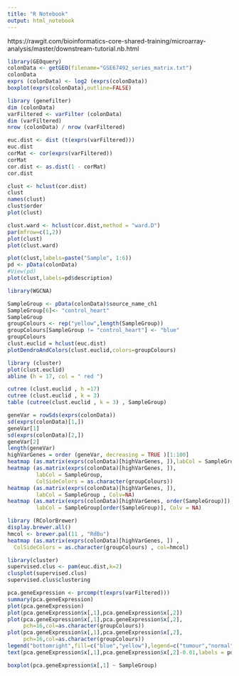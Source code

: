```yaml
---
title: "R Notebook"
output: html_notebook
---
```



https://rawgit.com/bioinformatics-core-shared-training/microarray-analysis/master/downstream-tutorial.nb.html

```r
library(GEOquery)
colonData <- getGEO(filename="GSE67492_series_matrix.txt")
colonData
exprs (colonData) <- log2 (exprs(colonData))
boxplot(exprs(colonData),outline=FALSE)
```

```r
library (genefilter)
dim (colonData)
varFiltered <- varFilter (colonData)
dim (varFiltered)
nrow (colonData) / nrow (varFiltered)

```

```r
euc.dist <- dist (t(exprs(varFiltered)))
euc.dist
corMat <- cor(exprs(varFiltered))
corMat
cor.dist <- as.dist(1 - corMat)
cor.dist
```

```r
clust <- hclust(cor.dist)
clust
names(clust)
clust$order
plot(clust)
```

```r
clust.ward <- hclust(cor.dist,method = "ward.D")
par(mfrow=c(1,2))
plot(clust)
plot(clust.ward)
```

```r
plot(clust,labels=paste("Sample", 1:6))
pd <- pData(colonData)
#View(pd)
plot(clust,labels=pd$description)
```

```r
library(WGCNA)
```

```r
SampleGroup <- pData(colonData)$source_name_ch1
SampleGroup[6]<- "control_heart"
SampleGroup
groupColours <- rep("yellow",length(SampleGroup))
groupColours[SampleGroup != "control_heart"] <- "blue"
groupColours
clust.euclid = hclust(euc.dist)
plotDendroAndColors(clust.euclid,colors=groupColours)
```

```r
library (cluster)
plot(clust.euclid)
abline (h = 17, col = " red ")
```

```r
cutree (clust.euclid , h =17)
cutree (clust.euclid , k = 3)
table (cutree(clust.euclid , k = 3) , SampleGroup)

```


```r
geneVar = rowSds(exprs(colonData))
sd(exprs(colonData)[1,])
geneVar[1]
sd(exprs(colonData)[2,])
geneVar[2]
length(geneVar)
highVarGenes = order (geneVar, decreasing = TRUE )[1:100]
heatmap (as.matrix(exprs(colonData)[highVarGenes, ]),labCol = SampleGroup)
heatmap (as.matrix(exprs(colonData)[highVarGenes, ]),
         labCol = SampleGroup,
         ColSideColors = as.character(groupColours))
heatmap (as.matrix(exprs(colonData)[highVarGenes, ]),
         labCol = SampleGroup , Colv=NA)
heatmap (as.matrix(exprs(colonData)[highVarGenes, order(SampleGroup)]),
         labCol = SampleGroup[order(SampleGroup)], Colv = NA)
```

```r
library (RColorBrewer)
display.brewer.all()
hmcol <- brewer.pal(11 , "RdBu")
heatmap (as.matrix(exprs(colonData)[highVarGenes, ]) ,
  ColSideColors = as.character(groupColours) , col=hmcol)
```

```r
library(cluster)
supervised.clus <- pam(euc.dist,k=2)
clusplot(supervised.clus)
supervised.clus$clustering
```
```r
pca.geneExpression <- prcomp(t(exprs(varFiltered)))
summary(pca.geneExpression)
plot(pca.geneExpression)
plot(pca.geneExpression$x[,1],pca.geneExpression$x[,2])
plot(pca.geneExpression$x[,1],pca.geneExpression$x[,2],
     pch=16,col=as.character(groupColours))
plot(pca.geneExpression$x[,1],pca.geneExpression$x[,2],
     pch=16,col=as.character(groupColours))
legend("bottomright",fill=c("blue","yellow"),legend=c("tumour","normal"))
text(pca.geneExpression$x[,1],pca.geneExpression$x[,2]-0.01,labels = pd$geo_accession)

```

```r
boxplot(pca.geneExpression$x[,1] ~ SampleGroup)

```

